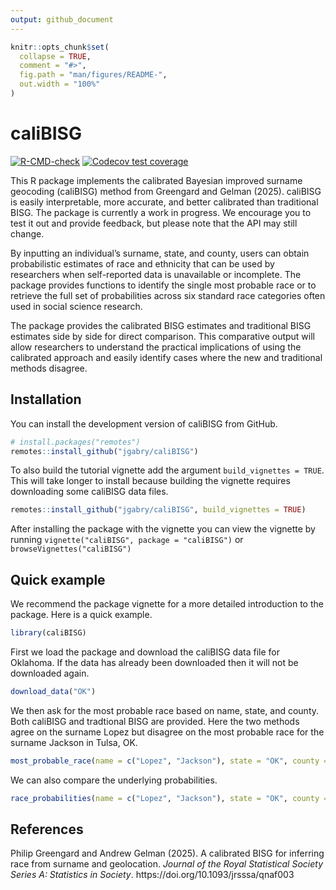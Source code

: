 ```yaml
---
output: github_document
---
```


<!-- README.md is generated from README.Rmd. Please edit that file -->

```r
knitr::opts_chunk$set(
  collapse = TRUE,
  comment = "#>",
  fig.path = "man/figures/README-",
  out.width = "100%"
)
```

# caliBISG

<!-- badges: start -->
[![R-CMD-check](https://github.com/jgabry/caliBISG/actions/workflows/R-CMD-check.yaml/badge.svg)](https://github.com/jgabry/caliBISG/actions/workflows/R-CMD-check.yaml)
[![Codecov test coverage](https://codecov.io/gh/jgabry/caliBISG/branch/main/graph/badge.svg)](https://app.codecov.io/gh/jgabry/caliBISG?branch=main)
<!-- badges: end -->

This R package implements the calibrated Bayesian improved surname geocoding
(caliBISG) method from Greengard and Gelman (2025). caliBISG is easily
interpretable, more accurate, and better calibrated than traditional BISG. The
package is currently a work in progress. We encourage you to test it out and
provide feedback, but please note that the API may still change.

By inputting an individual's surname, state, and county, users can obtain
probabilistic estimates of race and ethnicity that can be used by researchers
when self-reported data is unavailable or incomplete. The package provides
functions to identify the single most probable race or to retrieve the full set
of probabilities across six standard race categories often used in social
science research.

The package provides the calibrated BISG estimates and traditional BISG
estimates side by side for direct comparison. This comparative output will allow
researchers to understand the practical implications of using the calibrated
approach and easily identify cases where the new and traditional methods
disagree.


## Installation

You can install the development version of caliBISG from GitHub. 

```r
# install.packages("remotes")
remotes::install_github("jgabry/caliBISG")
```

To also build the tutorial vignette add the argument `build_vignettes = TRUE`. 
This will take longer to install because building the vignette requires 
downloading some caliBISG data files.

```r
remotes::install_github("jgabry/caliBISG", build_vignettes = TRUE)
```

After installing the package with the vignette you can view the vignette by
running `vignette("caliBISG", package = "caliBISG")` or
`browseVignettes("caliBISG")`

## Quick example

We recommend the package vignette for a more detailed introduction to the package. 
Here is a quick example.

```r
library(caliBISG)
```

First we load the package and download the caliBISG data file for Oklahoma. 
If the data has already been downloaded then it will not be downloaded again.

```r
download_data("OK")
```

We then ask for the most probable race based on name, state, and county. 
Both caliBISG and tradtional BISG are provided. Here the two methods agree
on the surname Lopez but disagree on the most probable race for the surname
Jackson in Tulsa, OK.

```r
most_probable_race(name = c("Lopez", "Jackson"), state = "OK", county = "Tulsa")
```

We can also compare the underlying probabilities. 

```r
race_probabilities(name = c("Lopez", "Jackson"), state = "OK", county = "Tulsa")
```

## References

Philip Greengard and Andrew Gelman (2025). A calibrated BISG for inferring race
from surname and geolocation.
*Journal of the Royal Statistical Society Series A: Statistics in Society*.
https://doi.org/10.1093/jrsssa/qnaf003

